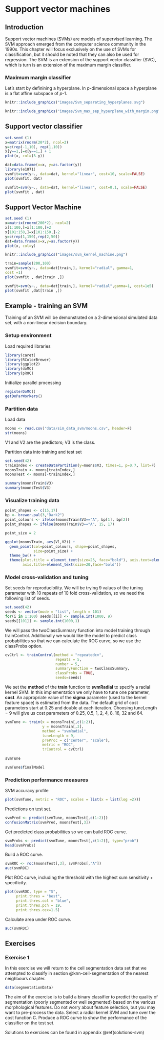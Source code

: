 # Support vector machines {#svm}

## Introduction
Support vector machines (SVMs) are models of supervised learning. The SVM approach emerged from the computer science community in the 1990s. This chapter will focus exclusively on the use of SVMs for classification, but it should be noted that they can also be used for regression. The SVM is an extension of the support vector classifier (SVC), which is turn is an extension of the maximum margin classifier.

### Maximum margin classifier
Let's start by definining a hyperplane. In _p_-dimensional space a hyperplane is a flat affine subspace of _p_-1. 

```r
knitr::include_graphics("images/Svm_separating_hyperplanes.svg")
```


```r
knitr::include_graphics("images/Svm_max_sep_hyperplane_with_margin.png")
```


<!-- Matt -->

<!--REPEAT CLASSIFICATION EXAMPLE FOR SERUM PROTEOMICS -->

<!-- regression and classification -->

## Support vector classifier

<!--First generate a data set.-->
```r
set.seed (1)
x=matrix(rnorm(20*2), ncol=2)
y=c(rep(-1,10), rep(1,10))
x[y==1,]=x[y==1,] + 1
plot(x, col=(3-y))

```

```r
dat=data.frame(x=x, y=as.factor(y))
library(e1071)
svmfit=svm(y~., data=dat, kernel="linear", cost=10, scale=FALSE)
plot(svmfit, dat)
```

```r
svmfit=svm(y~., data=dat, kernel="linear", cost=0.1, scale=FALSE)
plot(svmfit , dat)
```

## Support Vector Machine
```r
set.seed (1)
x=matrix(rnorm(200*2), ncol=2)
x[1:100,]=x[1:100,]+2
x[101:150,]=x[101:150,]-2
y=c(rep(1,150),rep(2,50))
dat=data.frame(x=x,y=as.factor(y))
plot(x, col=y)
```

```r
knitr::include_graphics("images/svm_kernel_machine.png")
```

```r
train=sample(200,100)
svmfit=svm(y~., data=dat[train,], kernel="radial", gamma=1,
cost =1)
plot(svmfit , dat[train ,])
```

```r
svmfit=svm(y~., data=dat[train,], kernel="radial",gamma=1, cost=1e5)
plot(svmfit ,dat[train ,])
```

## Example - training an SVM
Training of an SVM will be demonstrated on a 2-dimensional simulated data set, with a non-linear decision boundary.

### Setup environment
Load required libraries
```r
library(caret)
library(RColorBrewer)
library(ggplot2)
library(doMC)
library(pROC)
```

Initialize parallel processing
```r
registerDoMC()
getDoParWorkers()
```

### Partition data
Load data
```r
moons <- read.csv("data/sim_data_svm/moons.csv", header=F)
str(moons)
```

V1 and V2 are the predictors; V3 is the class. 

Partition data into training and test set
```r
set.seed(42)
trainIndex <- createDataPartition(y=moons$V3, times=1, p=0.7, list=F)
moonsTrain <- moons[trainIndex,]
moonsTest <- moons[-trainIndex,]

summary(moonsTrain$V3)
summary(moonsTest$V3)
```

### Visualize training data
```r
point_shapes <- c(15,17)
bp <- brewer.pal(3,"Dark2")
point_colours <- ifelse(moonsTrain$V3=="A", bp[1], bp[2])
point_shapes <- ifelse(moonsTrain$V3=="A", 15, 17)

point_size = 2

ggplot(moonsTrain, aes(V1,V2)) + 
  geom_point(col=point_colours, shape=point_shapes, 
             size=point_size) + 
  theme_bw() +
  theme(plot.title = element_text(size=25, face="bold"), axis.text=element_text(size=15),
        axis.title=element_text(size=20,face="bold"))


```


### Model cross-validation and tuning
Set seeds for reproducibility. We will be trying 9 values of the tuning parameter with 10 repeats of 10 fold cross-validation, so we need the following list of seeds.
```r
set.seed(42)
seeds <- vector(mode = "list", length = 101)
for(i in 1:100) seeds[[i]] <- sample.int(1000, 9)
seeds[[101]] <- sample.int(1000,1)
```

We will pass the twoClassSummary function into model training through trainControl. Additionally we would like the model to predict class probabilities so that we can calculate the ROC curve, so we use the classProbs option.
```r
cvCtrl <- trainControl(method = "repeatedcv", 
                       repeats = 5,
                       number = 5,
                       summaryFunction = twoClassSummary,
                       classProbs = TRUE,
                       seeds=seeds)
```

We set the **method** of the **train** function to **svmRadial** to specify a radial kernel SVM. In this implementation we only have to tune one parameter, **cost**. An appropriate value of the **sigma** parameter (used to the kernel feature space) is estimated from the data. The default grid of cost parameters start at 0.25 and double at each iteration. Choosing tuneLength = 9 will give us cost parameters of 0.25, 0.5, 1, 2, 4, 8, 16, 32 and 64. 
```r
svmTune <- train(x = moonsTrain[,c(1:2)],
                 y = moonsTrain[,3],
                 method = "svmRadial",
                 tuneLength = 9,
                 preProc = c("center", "scale"),
                 metric = "ROC",
                 trControl = cvCtrl)
                 
svmTune
```

```r
svmTune$finalModel
```

### Prediction performance measures
SVM accuracy profile
```r
plot(svmTune, metric = "ROC", scales = list(x = list(log =2)))
```

Predictions on test set.
```r
svmPred <- predict(svmTune, moonsTest[,c(1:2)])
confusionMatrix(svmPred, moonsTest[,3])
```

Get predicted class probabilities so we can build ROC curve.
```r
svmProbs <- predict(svmTune, moonsTest[,c(1:2)], type="prob")
head(svmProbs)
```

Build a ROC curve.
```r
svmROC <- roc(moonsTest[,3], svmProbs[,"A"])
auc(svmROC)
```

Plot ROC curve, including the threshold with the highest sum sensitivity + specificity.
```r
plot(svmROC, type = "S", 
     print.thres = "best",
     print.thres.col = "blue",
     print.thres.pch = 19,
     print.thres.cex=1.5)
```

Calculate area under ROC curve. 
```r
auc(svmROC)
```


## Exercises

### Exercise 1

In this exercise we will return to the cell segmentation data set that we attempted to classify in section \@knn-cell-segmentation of the nearest neighbours chapter.
```r
data(segmentationData)
```

The aim of the exercise is to build a binary classifier to predict the quality of segmentation (poorly segmented or well segmented) based on the various morphological features. Do not worry about feature selection, but you may want to pre-process the data. Select a radial kernel SVM and tune over the cost function C. Produce a ROC curve to show the performance of the classifier on the test set. 


Solutions to exercises can be found in appendix \@ref(solutions-svm)
